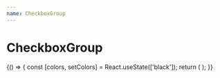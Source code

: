 ```yaml
---
name: CheckboxGroup
---
```



# CheckboxGroup

<Playground>
  {() => {
    const [colors, setColors] = React.useState(['black']);
    return (
      <Box p="$4">
        <CheckboxGroup label="Select favorite colors" value={colors} onChange={setColors}>
          <Checkbox label="Red" value="red" />
          <Checkbox label="Blue" value="blue" />
          <Checkbox label="Green" value="green" />
          <Checkbox label="Black" value="black" disabled />
        </CheckboxGroup>
      </Box>
    );
  }}
</Playground>

